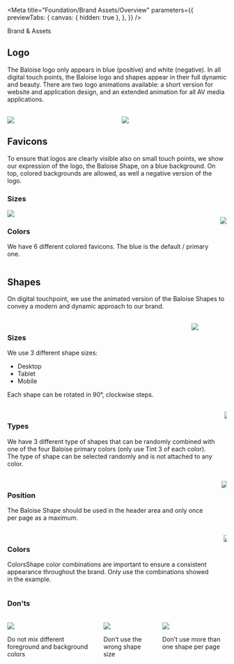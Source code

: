 
<Meta
  title="Foundation/Brand Assets/Overview"
  parameters={{
    previewTabs: {
      canvas: { hidden: true },
    },
  }}
/>

<bal-doc-banner subtitle="Foundation" color="yellow">
  Brand & Assets
</bal-doc-banner>

<bal-doc-lead></bal-doc-lead>

## Logo

The Baloise logo only appears in blue (positive) and white (negative). In all digital touch points,
the Baloise logo and shapes appear in their full dynamic and beauty. There are two logo animations available:
a short version for website and application design, and an extended animation for all AV media applications.


<br />
<div class="columns">
  <div class="column is-6">
    <img src={Logo1} />
  </div>
  <div class="column is-6">
    <img src={Logo2} />
  </div>
</div>

## Favicons

To ensure that logos are clearly visible also on small touch points, we show our expression of the logo,
the Baloise Shape, on a blue background. On top, colored backgrounds are allowed, as well a negative version of the logo.


### Sizes

<img src={FaviconSizes} />

<br />
<div class="columns">
  <div class="column is-4">
    <h3 class="title m-none">Colors</h3>
    <p>We have 6 different colored favicons. The blue is the default / primary one.</p>
  </div>
  <div class="column is-8">
    <img src={FaviconColors} />
  </div>
</div>

## Shapes

On digital touchpoint, we use the animated version of the Baloise Shapes to convey a modern and dynamic approach to our brand.


<br />
<div class="columns">
  <div class="column is-4">
    <h3 class="title m-none">Sizes</h3>
    <p>We use 3 different shape sizes:

- Desktop
- Tablet
- Mobile

Each shape can be rotated in 90°, clockwise steps.

</p>
  </div>
  <div class="column is-8">
    <img src={ShapeSizes} />
  </div>
</div>


<br />
<div class="columns">
  <div class="column is-4">
    <h3 class="title m-none">Types</h3>
    <p>
      We have 3 different type of shapes that can be randomly combined with one of the four Baloise primary colors (only
      use Tint 3 of each color). The type of shape can be selected randomly and is not attached to any color.
    </p>
  </div>
  <div class="column is-8">
    <img src={ShapeTypes} />
  </div>
</div>


<br />
<div class="columns">
  <div class="column is-4">
    <h3 class="title m-none">Position</h3>
    <p>The Baloise Shape should be used in the header area and only once per page as a maximum.</p>
  </div>
  <div class="column is-8">
    <img src={ShapePosition} />
  </div>
</div>


<br />
<div class="columns">
  <div class="column is-4">
    <h3 class="title m-none">Colors</h3>
    <p>
      ColorsShape color combinations are important to ensure a consistent appearance throughout the brand. Only use the
      combinations showed in the example.
    </p>
  </div>
  <div class="column is-8">
    <img src={ShapeColors} />
  </div>
</div>

### Don'ts


<br />
<div class="columns">
  <div class="column is-4">
    <img src={ShapeDoNot1} />
    <p>Do not mix different foreground and background colors</p>
  </div>
  <div class="column is-4">
    <img src={ShapeDoNot2} />
    <p>Don’t use the wrong shape size</p>
  </div>
  <div class="column is-4">
    <img src={ShapeDoNot3} />
    <p>Don’t use more than one shape per page</p>
  </div>
</div>

<bal-doc-github link="/stories/foundation/brand-assets/00-overview.stories.mdx"></bal-doc-github>
